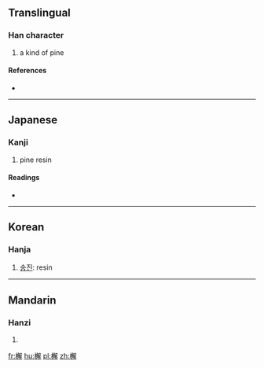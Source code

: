 ==Translingual==

===Han character===
{{Han char|rn=75|rad=木|as=13|sn=17|four=4795<sub>2</sub>|canj=木弓月手 (DNBQ)}}

# a kind of pine

====References====
* {{Han ref|kx=0557.140|dkj=15679|dj=0946.200|hdz=21304.050|uh=6A9E|ud=27294|bh=ECFB|bd=60667}}

----

==Japanese==

===Kanji===
{{ja-kanji|grade=|rs=木13}}

# pine resin

====Readings====
* {{ja-readings|on=[[かい]] (kai), [[げ]] (ge)|kun=[[まつやに]] (matsuyani)}}

----

==Korean==

===Hanja===
{{ko-hanja|hangeul=[[해]]|eumhun=|rv=hae|mr=hae|y=hay}}

# [[송진]]: resin

----

==Mandarin==

===Hanzi===
{{cmn-hanzi|pin=[[jiě]] ([[jie3]])|wg=chieh<sup>3</sup>}}

# {{defn|lang=cmn|sort=木13}}

[[fr:檞]]
[[hu:檞]]
[[pl:檞]]
[[zh:檞]]